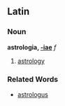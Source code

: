==Latin==
===Noun===
'''astrologia, [[Wiktionary Appendix:Latin first declension|-iae]]''' ''f''

#[[astrology]]
===Related Words===
*[[astrologus]]